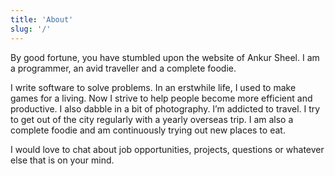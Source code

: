 ```yaml
---
title: 'About'
slug: '/'
---
```


By good fortune, you have stumbled upon the website of Ankur Sheel. I am a programmer, an avid traveller and a complete foodie.

I write software to solve problems. In an erstwhile life, I used to make games for a living. Now I strive to help people become more efficient and productive. I also dabble in a bit of photography. I’m addicted to travel. I try to get out of the city regularly with a yearly overseas trip. I am also a complete foodie and am continuously trying out new places to eat.

<!-- Feel free to follow the links to my blog, professional projects or other game stuff I do in my free time. -->

I would love to chat about job opportunities, projects, questions or whatever else that is on your mind.

